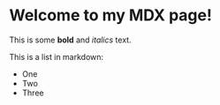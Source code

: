 # Welcome to my MDX page!
 
This is some **bold** and _italics_ text.
 
This is a list in markdown:
 
- One
- Two
- Three


<style>{`

  h1 {
    color: red;
  }

`}</style>